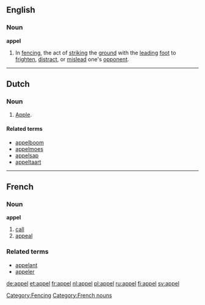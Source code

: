 {{see|appèl}}

==English==

===Noun===
'''appel'''

# In [[fencing]], the act of [[strike|striking]] the [[ground]] with the [[lead]]ing [[foot]] to [[frighten]], [[distract]], or [[mislead]] one's [[opponent]].
[[Category:Fencing]]

----
==Dutch==

===Noun===
{{nl-noun-2p|m|appels|appelen|appeltje}}
# [[apple|Apple]].

====Related terms====
* [[appelboom]]
* [[appelmoes]]
* [[appelsap]]
* [[appeltaart]]

----
==French==

===Noun===
'''appel''' {{m}}
# [[call]]
# [[appeal]]

===Related terms===
* [[appelant]]
* [[appeler]]

[[Category:French nouns]]

[[de:appel]]
[[et:appel]]
[[fr:appel]]
[[nl:appel]]
[[pl:appel]]
[[ru:appel]]
[[fi:appel]]
[[sv:appel]]